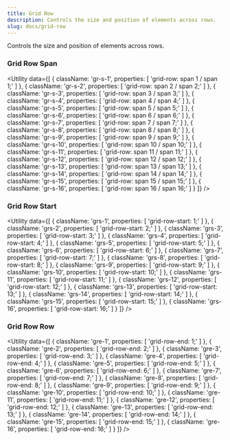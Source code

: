 ```yaml
---
title: Grid Row
description: Controls the size and position of elements across rows.
slug: docs/grid-row
---
```


Controls the size and position of elements across rows.

### Grid Row Span

<Utility
  data={[
    {
      className: 'gr-s-1',
      properties: [
        'grid-row: span 1 / span 1;'
      ]
    },
    {
      className: 'gr-s-2',
      properties: [
        'grid-row: span 2 / span 2;'
      ]
    },
    {
      className: 'gr-s-3',
      properties: [
        'grid-row: span 3 / span 3;'
      ]
    },
    {
      className: 'gr-s-4',
      properties: [
        'grid-row: span 4 / span 4;'
      ]
    },
    {
      className: 'gr-s-5',
      properties: [
        'grid-row: span 5 / span 5;'
      ]
    },
    {
      className: 'gr-s-6',
      properties: [
        'grid-row: span 6 / span 6;'
      ]
    },
    {
      className: 'gr-s-7',
      properties: [
        'grid-row: span 7 / span 7;'
      ]
    },
    {
      className: 'gr-s-8',
      properties: [
        'grid-row: span 8 / span 8;'
      ]
    },
    {
      className: 'gr-s-9',
      properties: [
        'grid-row: span 9 / span 9;'
      ]
    },
    {
      className: 'gr-s-10',
      properties: [
        'grid-row: span 10 / span 10;'
      ]
    },
    {
      className: 'gr-s-11',
      properties: [
        'grid-row: span 11 / span 11;'
      ]
    },
    {
      className: 'gr-s-12',
      properties: [
        'grid-row: span 12 / span 12;'
      ]
    },
    {
      className: 'gr-s-13',
      properties: [
        'grid-row: span 13 / span 13;'
      ]
    },
    {
      className: 'gr-s-14',
      properties: [
        'grid-row: span 14 / span 14;'
      ]
    },
    {
      className: 'gr-s-15',
      properties: [
        'grid-row: span 15 / span 15;'
      ]
    },
    {
      className: 'gr-s-16',
      properties: [
        'grid-row: span 16 / span 16;'
      ]
    }
  ]}
/>

### Grid Row Start

<Utility
  data={[
    {
      className: 'grs-1',
      properties: [
        'grid-row-start: 1;'
      ]
    },
    {
      className: 'grs-2',
      properties: [
        'grid-row-start: 2;'
      ]
    },
    {
      className: 'grs-3',
      properties: [
        'grid-row-start: 3;'
      ]
    },
    {
      className: 'grs-4',
      properties: [
        'grid-row-start: 4;'
      ]
    },
    {
      className: 'grs-5',
      properties: [
        'grid-row-start: 5;'
      ]
    },
    {
      className: 'grs-6',
      properties: [
        'grid-row-start: 6;'
      ]
    },
    {
      className: 'grs-7',
      properties: [
        'grid-row-start: 7;'
      ]
    },
    {
      className: 'grs-8',
      properties: [
        'grid-row-start: 8;'
      ]
    },
    {
      className: 'grs-9',
      properties: [
        'grid-row-start: 9;'
      ]
    },
    {
      className: 'grs-10',
      properties: [
        'grid-row-start: 10;'
      ]
    },
    {
      className: 'grs-11',
      properties: [
        'grid-row-start: 11;'
      ]
    },
    {
      className: 'grs-12',
      properties: [
        'grid-row-start: 12;'
      ]
    },
    {
      className: 'grs-13',
      properties: [
        'grid-row-start: 13;'
      ]
    },
    {
      className: 'grs-14',
      properties: [
        'grid-row-start: 14;'
      ]
    },
    {
      className: 'grs-15',
      properties: [
        'grid-row-start: 15;'
      ]
    },
    {
      className: 'grs-16',
      properties: [
        'grid-row-start: 16;'
      ]
    }
  ]}
/>

### Grid Row Row

<Utility
  data={[
    {
      className: 'gre-1',
      properties: [
        'grid-row-end: 1;'
      ]
    },
    {
      className: 'gre-2',
      properties: [
        'grid-row-end: 2;'
      ]
    },
    {
      className: 'gre-3',
      properties: [
        'grid-row-end: 3;'
      ]
    },
    {
      className: 'gre-4',
      properties: [
        'grid-row-end: 4;'
      ]
    },
    {
      className: 'gre-5',
      properties: [
        'grid-row-end: 5;'
      ]
    },
    {
      className: 'gre-6',
      properties: [
        'grid-row-end: 6;'
      ]
    },
    {
      className: 'gre-7',
      properties: [
        'grid-row-end: 7;'
      ]
    },
    {
      className: 'gre-8',
      properties: [
        'grid-row-end: 8;'
      ]
    },
    {
      className: 'gre-9',
      properties: [
        'grid-row-end: 9;'
      ]
    },
    {
      className: 'gre-10',
      properties: [
        'grid-row-end: 10;'
      ]
    },
    {
      className: 'gre-11',
      properties: [
        'grid-row-end: 11;'
      ]
    },
    {
      className: 'gre-12',
      properties: [
        'grid-row-end: 12;'
      ]
    },
    {
      className: 'gre-13',
      properties: [
        'grid-row-end: 13;'
      ]
    },
    {
      className: 'gre-14',
      properties: [
        'grid-row-end: 14;'
      ]
    },
    {
      className: 'gre-15',
      properties: [
        'grid-row-end: 15;'
      ]
    },
    {
      className: 'gre-16',
      properties: [
        'grid-row-end: 16;'
      ]
    }
  ]}
/>